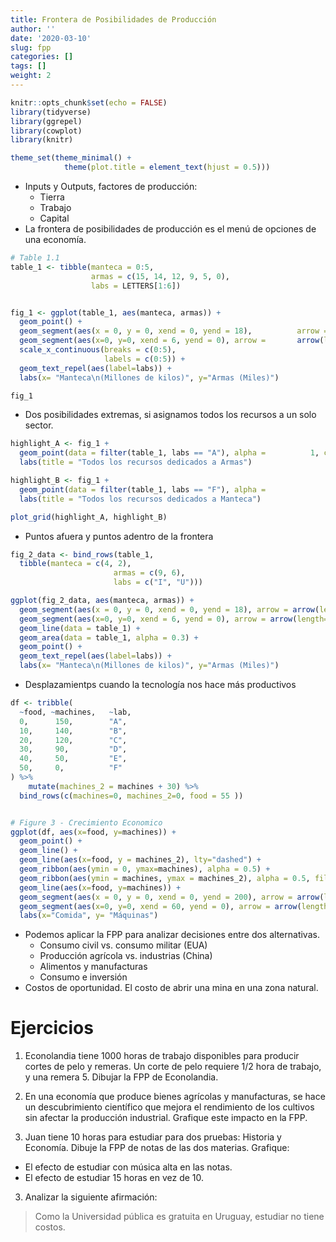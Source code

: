```yaml
---
title: Frontera de Posibilidades de Producción
author: ''
date: '2020-03-10'
slug: fpp
categories: []
tags: []
weight: 2
---
```


```r
knitr::opts_chunk$set(echo = FALSE)
library(tidyverse)
library(ggrepel)
library(cowplot)
library(knitr)

theme_set(theme_minimal() + 
            theme(plot.title = element_text(hjust = 0.5)))

```

- Inputs y Outputs, factores de producción: 
  - Tierra
  - Trabajo
  - Capital
  
- La frontera de posibilidades de producción es el menú de opciones de una economía.

```r
# Table 1.1
table_1 <- tibble(manteca = 0:5,
                  armas = c(15, 14, 12, 9, 5, 0),
                  labs = LETTERS[1:6])


fig_1 <- ggplot(table_1, aes(manteca, armas)) + 
  geom_point() + 
  geom_segment(aes(x = 0, y = 0, xend = 0, yend = 18),          arrow = arrow(length=unit(0.2, "cm"))) +
  geom_segment(aes(x=0, y=0, xend = 6, yend = 0), arrow =       arrow(length=unit(0.2, "cm"))) + 
  scale_x_continuous(breaks = c(0:5),
                     labels = c(0:5)) +
  geom_text_repel(aes(label=labs)) + 
  labs(x= "Manteca\n(Millones de kilos)", y="Armas (Miles)")

fig_1

```


- Dos posibilidades extremas, si asignamos todos los recursos a un solo sector.
</br>
```r
highlight_A <- fig_1 + 
  geom_point(data = filter(table_1, labs == "A"), alpha =          1, color = "red", size = 5, shape = 21) + 
  labs(title = "Todos los recursos dedicados a Armas")

highlight_B <- fig_1 + 
  geom_point(data = filter(table_1, labs == "F"), alpha =               1, color = "red", size = 5, shape = 21) + 
  labs(title = "Todos los recursos dedicados a Manteca")

plot_grid(highlight_A, highlight_B)
```

- Puntos afuera y puntos adentro de la frontera

```r
fig_2_data <- bind_rows(table_1,
  tibble(manteca = c(4, 2),
                       armas = c(9, 6),
                       labs = c("I", "U")))

ggplot(fig_2_data, aes(manteca, armas)) + 
  geom_segment(aes(x = 0, y = 0, xend = 0, yend = 18), arrow = arrow(length=unit(0.2, "cm"))) +
  geom_segment(aes(x=0, y=0, xend = 6, yend = 0), arrow = arrow(length=unit(0.2, "cm"))) +
  geom_line(data = table_1) + 
  geom_area(data = table_1, alpha = 0.3) + 
  geom_point() + 
  geom_text_repel(aes(label=labs)) + 
  labs(x= "Manteca\n(Millones de kilos)", y="Armas (Miles)")

```

- Desplazamientps cuando la tecnología nos hace más productivos

```r
df <- tribble(
  ~food, ~machines,   ~lab,
  0,      150,        "A",  
  10,     140,        "B",
  20,     120,        "C",
  30,     90,         "D",
  40,     50,         "E",
  50,     0,          "F"
) %>% 
    mutate(machines_2 = machines + 30) %>% 
  bind_rows(c(machines=0, machines_2=0, food = 55 ))


# Figure 3 - Crecimiento Economico
ggplot(df, aes(x=food, y=machines)) + 
  geom_point() + 
  geom_line() + 
  geom_line(aes(x=food, y = machines_2), lty="dashed") + 
  geom_ribbon(aes(ymin = 0, ymax=machines), alpha = 0.5) + 
  geom_ribbon(aes(ymin = machines, ymax = machines_2), alpha = 0.5, fill = "red") +
  geom_line(aes(x=food, y=machines)) + 
  geom_segment(aes(x = 0, y = 0, xend = 0, yend = 200), arrow = arrow(length=unit(0.2, "cm"))) +
  geom_segment(aes(x=0, y=0, xend = 60, yend = 0), arrow = arrow(length=unit(0.2, "cm"))) +
  labs(x="Comida", y= "Máquinas")

```

- Podemos aplicar la FPP para analizar decisiones entre dos alternativas.
  - Consumo civil vs. consumo militar (EUA)
  - Producción agrícola vs. industrias (China)
  - Alimentos y manufacturas
  - Consumo e inversión

- Costos de oportunidad. El costo de abrir una mina en una zona natural.

# Ejercicios

1. Econolandia tiene 1000 horas de trabajo disponibles para producir cortes de pelo y remeras. Un corte de pelo requiere $1/2$ hora de trabajo, y una remera $5$. Dibujar la FPP de Econolandia. 

2. En una economía que produce bienes agrícolas y manufacturas, se hace un descubrimiento científico que mejora el rendimiento de los cultivos sin afectar la producción industrial. Grafique este impacto en la FPP.

3. Juan tiene 10 horas para estudiar para dos pruebas: Historia y Economía. Dibuje la FPP de notas de las dos materias. Grafique:

- El efecto de estudiar con música alta en las notas.
- El efecto de estudiar 15 horas en vez de 10.

3. Analizar la siguiente afirmación:

> Como la Universidad pública es gratuita en Uruguay, estudiar no tiene costos. 